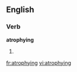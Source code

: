 ==English==

===Verb===
'''atrophying'''

# {{present participle of|[[atrophy]]}}

[[fr:atrophying]]
[[vi:atrophying]]